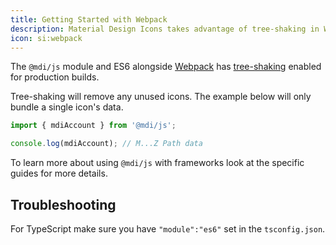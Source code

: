 ```yaml
---
title: Getting Started with Webpack
description: Material Design Icons takes advantage of tree-shaking in Webpack.
icon: si:webpack
---
```


The `@mdi/js` module and ES6 alongside [Webpack](https://webpack.js.org/) has [tree-shaking](https://webpack.js.org/guides/tree-shaking/) enabled for production builds.

Tree-shaking will remove any unused icons. The example below will only bundle a single icon's data.

```javascript
import { mdiAccount } from '@mdi/js';

console.log(mdiAccount); // M...Z Path data
```

To learn more about using `@mdi/js` with frameworks look at the specific guides for more details.

## Troubleshooting

For TypeScript make sure you have `"module":"es6"` set in the `tsconfig.json`.
